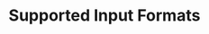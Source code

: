 ---
title: 'Supported Input Formats'
description: "Learn about various input formats supported by nuclei and how to use them"
sidebarTitle: 'Input Formats'
---